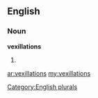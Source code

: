 ==English==

===Noun===
'''vexillations'''

# {{plural of|[[vexillation]]}}

[[Category:English plurals]]

[[ar:vexillations]]
[[my:vexillations]]